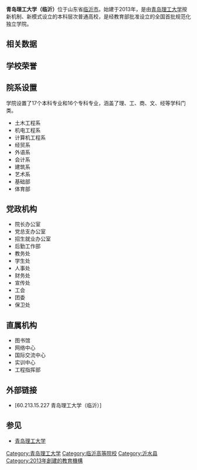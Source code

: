 {{高校
| name = 青岛理工大学临沂校区<br />Qingdao Technological University Qindao College
| image = 
| logo =
| motto = 
| rector = 张健
| secretary = 王菁华
| president = 隋玉桂
| vice-president =
| type = 本科普通高校独立学院
| established = 2013年
| location = {{CHN}}[[临沂市|临沂市]]
| students = 1.2万余人
| staff = 1000人
| campus = 
| address = 
| zip = 266106
| telephone = 0532-86666668
| area = 70万[[平方米|平方米]]
| sports = 
| mascot =
| website = 60.213.15.227
| label_color =
| border_color =
| box_width =
}}

'''青岛理工大学（临沂）'''位于山东省[[临沂市|临沂市]]。始建于2013年，是由[[青岛理工大学|青岛理工大学]]按新机制、新模式设立的本科层次普通高校，是经教育部批准设立的全国首批规范化独立学院。

==相关数据==


==学校荣誉==

==院系设置==
学院设置了17个本科专业和16个专科专业，涵盖了理、工、商、文、经等学科门类。

*土木工程系
*机电工程系  
*计算机工程系
*经贸系 
*外语系
*会计系
*建筑系
*艺术系
*基础部
*体育部

==党政机构==
*院长办公室
*党总支办公室
*招生就业办公室
*后勤工作部
*教务处
*学生处
*人事处
*财务处
*宣传处
*工会
*团委
*保卫处

==直属机构==
*图书馆
*网络中心
*国际交流中心
*实训中心
*工程指挥部

==外部链接==
*[60.213.15.227 青岛理工大学（临沂）]

==参见==
*[[青岛理工大学|青岛理工大学]]

{{Qingdao-stub}}
{{山东高等院校|nocat}}

[[Category:青岛理工大学|Category:青岛理工大学]]
[[Category:临沂高等院校|Category:临沂高等院校]]
[[Category:沂水县|Category:沂水县]]
[[Category:2013年創建的教育機構|Category:2013年創建的教育機構]]